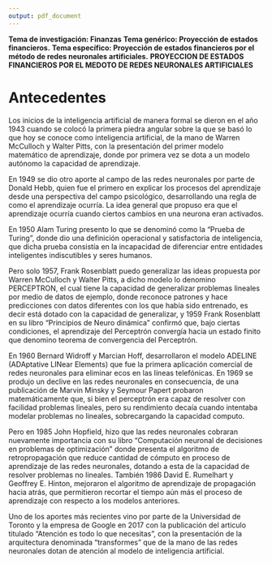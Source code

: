 ```yaml
---
output: pdf_document
---
```


**Tema de investigación: Finanzas**
\newline
**Tema genérico: Proyección de estados financieros.**
\newline
**Tema específico: Proyección de estados financieros por el método de redes neuronales artificiales.**
\newline
\newline
**PROYECCION DE ESTADOS FINANCIEROS POR EL MEDOTO DE REDES NEURONALES ARTIFICIALES**

# Antecedentes

Los inicios de la inteligencia artificial de manera formal se dieron en el año 1943 cuando se colocó la primera piedra angular sobre la que se basó lo que hoy se conoce como inteligencia artificial, de la mano de Warren McCulloch y Walter Pitts, con la presentación del primer modelo matemático de aprendizaje, donde por primera vez se dota a un modelo autónomo la capacidad de aprendizaje.

En 1949 se dio otro aporte al campo de las redes neuronales por parte de Donald Hebb, quien fue el primero en explicar los procesos del aprendizaje desde una perspectiva del campo psicológico, desarrollando una regla de como el aprendizaje ocurría. La idea general que propuso era que el aprendizaje ocurría cuando ciertos cambios en una neurona eran activados. 

En 1950 Alam Turing presento lo que se denominó como la "Prueba de Turing", donde dio una definición operacional y satisfactoria de inteligencia, que dicha prueba consistía en la incapacidad de diferenciar entre entidades inteligentes indiscutibles y seres humanos.

Pero solo 1957, Frank Rosenblatt puedo generalizar las ideas propuesta por Warren McCulloch y Walter Pitts, a dicho modelo lo denomino PERCEPTRON, el cual tiene la capacidad de generalizar problemas lineales por medio de datos de ejemplo, donde reconoce patrones y hace predicciones con datos diferentes con los que había sido entrenado, es decir está dotado con la capacidad de generalizar, y 1959 Frank Rosenblatt en su libro "Principios de Neuro dinámica" confirmó que, bajo ciertas condiciones, el aprendizaje del Perceptrón convergía hacia un estado finito que denomino teorema de convergencia del Perceptrón.

En 1960 Bernard Widroff y Marcian Hoff, desarrollaron el modelo ADELINE (ADAptative LINear Elements) que fue la primera aplicación comercial de redes neuronales para eliminar ecos en las líneas telefónicas.
En 1969 se produjo un declive en las redes neuronales en consecuencia, de una publicación de Marvin Minsky y Seymour Papert probaron matemáticamente que, si bien el perceptrón era capaz de resolver con facilidad problemas lineales, pero su rendimiento decaía cuando intentaba modelar problemas no lineales, sobrecargando la capacidad computo.

Pero en 1985 John Hopfield, hizo que las redes neuronales cobraran nuevamente importancia con su libro "Computación neuronal de decisiones en problemas de optimización" donde presenta el algoritmo de retropropagación que reduce cantidad de cómputo en proceso de aprendizaje de las redes neuronales, dotando a esta de la capacidad de resolver problemas no lineales. También 1986 David E. Rumelhart y Geoffrey E. Hinton, mejoraron el algoritmo de aprendizaje de propagación hacia atrás, que permitieron recortar el tiempo aún más el proceso de aprendizaje con respecto a los modelos anteriores.

Uno de los aportes más recientes vino por parte de la Universidad de Toronto y la empresa de Google en 2017 con la publicación del articulo titulado "Atención es todo lo que necesitas", con la presentación de la arquitectura denominada "transformes" que de la mano de las redes neuronales dotan de atención al modelo de inteligencia artificial.




